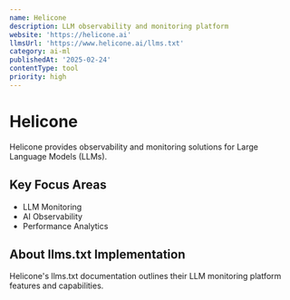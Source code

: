 ```yaml
---
name: Helicone
description: LLM observability and monitoring platform
website: 'https://helicone.ai'
llmsUrl: 'https://www.helicone.ai/llms.txt'
category: ai-ml
publishedAt: '2025-02-24'
contentType: tool
priority: high
---
```


# Helicone

Helicone provides observability and monitoring solutions for Large Language Models (LLMs).

## Key Focus Areas

- LLM Monitoring
- AI Observability
- Performance Analytics

## About llms.txt Implementation

Helicone's llms.txt documentation outlines their LLM monitoring platform features and capabilities.
